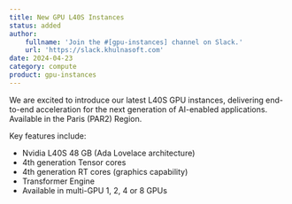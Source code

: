 ```yaml
---
title: New GPU L40S Instances
status: added
author:
    fullname: 'Join the #[gpu-instances] channel on Slack.'
    url: 'https://slack.khulnasoft.com'
date: 2024-04-23
category: compute
product: gpu-instances
---
```


We are excited to introduce our latest L40S GPU instances, delivering end-to-end acceleration for the next generation of AI-enabled applications. Available in the Paris (PAR2) Region.

Key features include:

- Nvidia L40S 48 GB (Ada Lovelace architecture)
- 4th generation Tensor cores
- 4th generation RT cores (graphics capability)
- Transformer Engine
- Available in multi-GPU 1, 2, 4 or 8 GPUs


